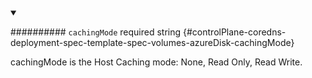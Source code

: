 
<details className="config-field" data-expandable="false" open>
<summary>

########## `cachingMode` <span className="config-field-required" data-required="false">required</span> <span className="config-field-type">string</span> <span className="config-field-default"></span> <span className="config-field-enum"></span> {#controlPlane-coredns-deployment-spec-template-spec-volumes-azureDisk-cachingMode}

cachingMode is the Host Caching mode: None, Read Only, Read Write.

</summary>



</details>
